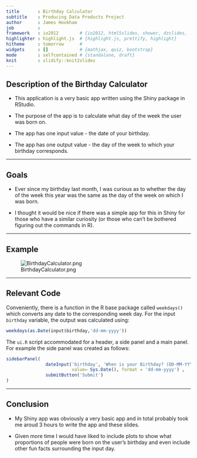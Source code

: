 ```yaml
---
title       : Birthday Calculator       
subtitle    : Producing Data Products Project
author      : James Hookham
job         : 
framework   : io2012        # {io2012, html5slides, shower, dzslides, ...}
highlighter : highlight.js  # {highlight.js, prettify, highlight}
hitheme     : tomorrow      # 
widgets     : []            # {mathjax, quiz, bootstrap}
mode        : selfcontained # {standalone, draft}
knit        : slidify::knit2slides
---
```


## Description of the Birthday Calculator

* This application is a very basic app written using the Shiny package in RStudio.

* The purpose of the app is to calculate what day of the week the user was born on.

* The app has one input value - the date of your birthday.

* The app has one output value - the day of the week to which your birthday corresponds.

--- 

## Goals

* Ever since my birthday last month, I was curious as to whether the day of the week this year was the same as the day of the week on which I was born.

* I thought it would be nice if there was a simple app for this in Shiny for those who have a similar curiosity (or those who can't be bothered figuring out the commands in R).

--- 

## Example 

![BirthdayCalculator.png](BirthdayCalculator.png)

--- 

## Relevant Code

Conveniently, there is a function in the R base package called ```weekdays()``` which converts any date to the corresponding week day. For the input ```birthday``` variable, the output was calculated using:

```r
weekdays(as.Date(input$birthday,'dd-mm-yyyy'))
```

The ```ui.R``` script accommodated for a header, a side panel and a main panel. For example the side panel was created as follows:

```r
sidebarPanel(
               dateInput('birthday', 'When is your Birthday? (DD-MM-YYYY)', 
                         value= Sys.Date(), format = 'dd-mm-yyyy') ,
               submitButton('Submit')
)
````

--- 

## Conclusion

* My Shiny app was obviously a very basic app and in total probably took me aroud 3 hours to write the app and these slides.

* Given more time I would have liked to include plots to show what proportions of people were born on the user's birthday and even include other fun facts surrounding the input day.




